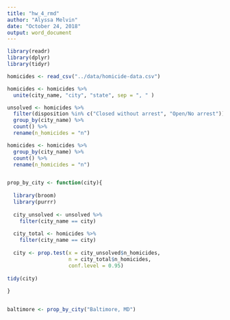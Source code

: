 ```yaml
---
title: "hw_4_rmd"
author: "Alyssa Melvin"
date: "October 24, 2018"
output: word_document
---
```


```r
library(readr)
library(dplyr)
library(tidyr)

homicides <- read_csv("../data/homicide-data.csv") 

homicides <- homicides %>% 
  unite(city_name, "city", "state", sep = ", " )

unsolved <- homicides %>% 
  filter(disposition %in% c("Closed without arrest", "Open/No arrest")) %>% 
  group_by(city_name) %>% 
  count() %>% 
  rename(n_homicides = "n")

homicides <- homicides %>% 
  group_by(city_name) %>% 
  count() %>% 
  rename(n_homicides = "n")


prop_by_city <- function(city){
  
  library(broom)
  library(purrr)
  
  city_unsolved <- unsolved %>% 
    filter(city_name == city)
  
  city_total <- homicides %>% 
    filter(city_name == city)
  
  city <- prop.test(x = city_unsolved$n_homicides,
                    n = city_total$n_homicides,
                    conf.level = 0.95)
  
tidy(city)
  
}


baltimore <- prop_by_city("Baltimore, MD")





  

```